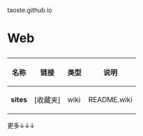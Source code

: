 taoste.github.io

<h1>Web</h1>

{|
! 名称 !! 链接 !! 类型 !! 说明
|-
| '''sites''' || [收藏夹] || wiki || README.wiki
|}
更多↓↓↓
